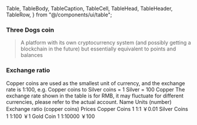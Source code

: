   Table,
  TableBody,
  TableCaption,
  TableCell,
  TableHead,
  TableHeader,
  TableRow,
} from "@/components/ui/table";

### Three Dogs coin

> A platform with its own cryptocurrency system (and possibly getting a blockchain in the future) but essentially equivalent to points and balances

### Exchange ratio

<Card className="my-4 items-center justify-center px-14 mx-14">
  <CardContent className="p-3">
    <Table className="mt-2">
      <TableCaption>
        Copper coins are used as the smallest unit of currency, and the exchange
        rate is 1:100, e.g. Copper coins to Silver coins = 1 Silver = 100 Copper
        The exchange rate shown in the table is for RMB, it may fluctuate for
        different currencies, please refer to the actual account.
      </TableCaption>
      <TableHeader>
        <TableRow>
          <TableHead className="text-center">Name</TableHead>
          <TableHead className="text-center">Units (number)</TableHead>
          <TableHead className="text-center">
            Exchange ratio (copper coins)
          </TableHead>
          <TableHead className="text-center">Prices</TableHead>
        </TableRow>
      </TableHeader>
      <TableBody className="text-center">
        <TableRow>
          <TableCell>Copper Coins</TableCell>
          <TableCell>1</TableCell>
          <TableCell>1:1</TableCell>
          <TableCell>￥0.01</TableCell>
        </TableRow>
        <TableRow>
          <TableCell>Silver Coins</TableCell>
          <TableCell>1</TableCell>
          <TableCell>1:100</TableCell>
          <TableCell>￥1</TableCell>
        </TableRow>
        <TableRow>
          <TableCell>Gold Coin</TableCell>
          <TableCell>1</TableCell>
          <TableCell>1:10000</TableCell>
          <TableCell>￥100</TableCell>
        </TableRow>
      </TableBody>
    </Table>
  </CardContent>
</Card>
